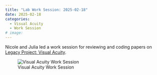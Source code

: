 ```yaml
---
title: "Lab Work Session: 2025-02-18"
date: 2025-02-18
categories:
  - Visual Acuity
  - Work Session
# image: 
---
```


Nicole and Julia led a work session for reviewing and coding papers on [Legacy Project: Visual Acuity](https://gilmore-lab.github.io/visual-acuity/).

![Visual Acuity Work Session](../images/worksession-20250218.jpg)